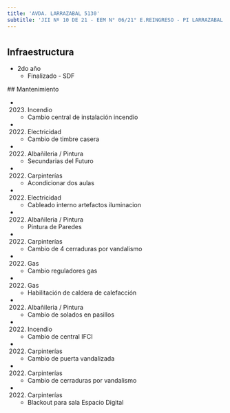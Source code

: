 ```yaml
---
title: 'AVDA. LARRAZABAL 5130'
subtitle: 'JII Nº 10 DE 21 - EEM N° 06/21° E.REINGRESO - PI LARRAZABAL - EPC N° 02 MAESTRO EDUARDO LUIS VICENTE - CAIYJ CLUB DE JOVENES LUGANO I y II - CAIYJ CLUB LOLA MORA - ESC. DE COM. N° 35 LEOPOLDO MARECHAL'
---
```


#
## Infraestructura

* 2do año 
    + Finalizado - SDF 


 ## Mantenimiento

*  (2023) Incendio 
    + Cambio central de instalación incendio

*  (2022) Electricidad 
    + Cambio de timbre casera

*  (2022) Albañileria / Pintura 
    + Secundarias del Futuro

*  (2022) Carpinterías 
    + Acondicionar dos aulas

*  (2022) Electricidad 
    + Cableado interno artefactos iluminacion

*  (2022) Albañileria / Pintura 
    + Pintura de Paredes

*  (2022) Carpinterías 
    + Cambio de 4 cerraduras por vandalismo

*  (2022) Gas 
    + Cambio  reguladores gas

*  (2022) Gas 
    + Habilitación de caldera de calefacción

*  (2022) Albañileria / Pintura 
    + Cambio de solados en pasillos

*  (2022) Incendio 
    + Cambio de central IFCI

*  (2022) Carpinterías 
    + Cambio de puerta vandalizada

*  (2022) Carpinterías 
    + Cambio de cerraduras  por vandalismo

*  (2022) Carpinterías 
    + Blackout para sala Espacio Digital







